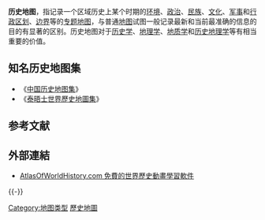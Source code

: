 '''历史地图'''，指记录一个区域历史上某个时期的[[环境|环境]]、[[政治|政治]]、[[民族|民族]]、[[文化|文化]]、[[军事|军事]]和[[行政区划|行政区划]]、[[边界|边界]]等的[[专题地图|专题地图]]，与普通[[地图|地图]]试图一般记录最新和当前最准确的信息的目的有显著的区别。历史地图对于[[历史学|历史学]]、[[地理学|地理学]]、[[地质学|地质学]]和[[历史地理学|历史地理学]]等有相当重要的价值。

== 知名历史地图集 ==
* 《[[中国历史地图集|中国历史地图集]]》
* 《[[泰晤士世界歷史地圖集|泰晤士世界歷史地圖集]]》

== 参考文献 ==
{{Reflist}}

==外部連結==
*[http://www.atlasofworldhistory.com/ AtlasOfWorldHistory.com 免費的世界歷史動畫學習軟件] {{Wayback|url=http://www.atlasofworldhistory.com/ |date=20210127035344 }}

{{-}}
{{Atlas}}

{{Authority control}}

[[Category:地图类型|Category:地图类型]]
[[Category:歷史地圖|]]

{{geo-stub}}
{{history-stub}}